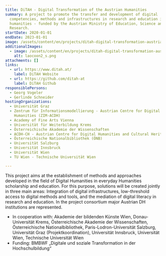 ```yaml
---
title: DiTAH - Digital Transformation of the Austrian Humanities
summary: A project to promote the transfer and development of digital
  competencies, methods and infrastructures in research and education in the
  humanities - funded by the Austrian Ministry of Education, Science and
  Research.
startDate: 2020-01-01
endDate: 2023-01-01
image: /assets/content/en/projects/ditah-digital-transformation-austrian-humanities/ditah_logo_2.png
additionalImages:
  - image: /assets/content/en/projects/ditah-digital-transformation-austrian-humanities/additionalImages/laocoon2_s.png
    alt: laocoon2_s.png
attachments: []
links:
  - url: https://www.ditah.at/
    label: DiTAH Website
  - url: https://github.com/ditah-at
    label: DiTAH Github
responsiblePersons:
  - Georg Vogeler
  - Gerlinde Schneider
hostingOrganizations:
  - Universität Graz
  - Zentrum für Informationsmodellierung - Austrian Centre for Digital
    Humanities (ZIM-ACDH)
  - Academy of Fine Arts Vienna
  - Universität für Weiterbildung Krems
  - Österreichische Akademie der Wissenschaften
  - ACDH-CH - Austrian Centre for Digital Humanities and Cultural Heritage
  - Österreichische Nationalbibliothek (ÖNB)
  - Universität Salzburg
  - Universität Innsbruck
  - Universität Wien
  - TU Wien - Technische Universität Wien

---
```

This project aims at the establishment of methods and approaches developed in the field of Digital Humanities in everyday Humanities scholarship and education. For this purpose, solutions will be created jointly in three main areas: Integration of digital infrastructures, low-threshold access to digital methods and tools, and the mediation of digital literacy in research and education. In the project consortium major Austrian DH institutions are represented.

*   In cooperation with: Akademie der bildenden Künste Wien, Donau-Universität Krems, Österreichische Akademie der Wissenschaften, Österreichische Nationalbibliothek, Paris-Lodron-Universität Salzburg, Universität Graz (Projektkoordination), Universität Innsbruck, Universität Wien, Technische Universität Wien
*   Funding: BMBWF „Digitale und soziale Transformation in der Hochschulbildung“